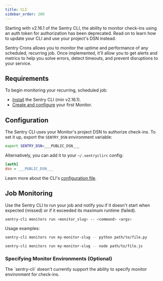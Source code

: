 ```yaml
---
title: CLI
sidebar_order: 200
---
```


<Include name="feature-stage-beta-crons.mdx" />

<Alert level="note" title="Deprecation Notice">

Starting with v2.16.1 of the Sentry CLI, the ability to monitor check-ins using an auth token for authorization has been deprecated. Read on to learn how to update your CLI and use your project's DSN instead.

</Alert>

Sentry Crons allows you to monitor the uptime and performance of any scheduled, recurring job. Once implemented, it'll allow you to get alerts and metrics to help you solve errors, detect timeouts, and prevent disruptions to your service.

## Requirements

To begin monitoring your recurring, scheduled job:

- [Install](/product/cli/installation) the Sentry CLI (min v2.16.1).
- [Create and configure](https://sentry.io/crons/create/) your first Monitor.

## Configuration

The Sentry CLI uses your Monitor's project DSN to authorize check-ins. To set it up, export the `SENTRY_DSN` environment variable:

```bash
export SENTRY_DSN=___PUBLIC_DSN___
```

Alternatively, you can add it to your `~/.sentryclirc` config:

```ini {filename:~/.sentryclirc}
[auth]
dsn = ___PUBLIC_DSN___
```

Learn more about the CLI's [configuration file](/product/cli/configuration#configuration-file).

## Job Monitoring

Use the Sentry CLI to run your job and notify you if it doesn't start when expected (missed) or if it exceeded its maximum runtime (failed).

```bash {tabTitle: CLI}
sentry-cli monitors run <monitor_slug> -- <command> <args>
```

Usage examples:

```bash {tabTitle: Python}
sentry-cli monitors run my-monitor-slug -- python path/to/file.py
```

```bash {tabTitle: Node.JS}
sentry-cli monitors run my-monitor-slug -- node path/to/file.js
```

### Specifying Monitor Environments (Optional)

<Alert level="info">
  The `sentry-cli` doesn't currently support the ability to specify monitor
  environment for check-ins.
</Alert>
